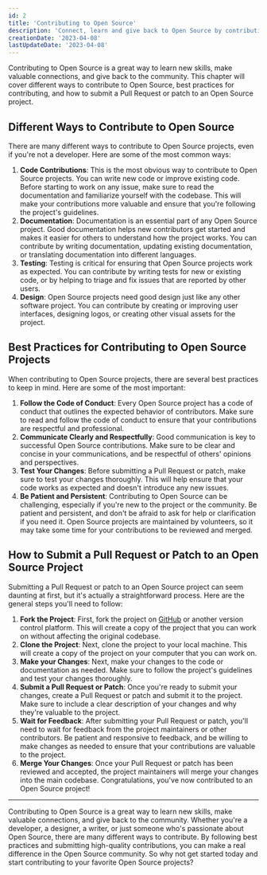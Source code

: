 ```yaml
---
id: 2
title: 'Contributing to Open Source'
description: 'Connect, learn and give back to Open Source by contributing. Learn ways to contribute, best practices, and submitting a Pull Request. Start today!'
creationDate: '2023-04-08'
lastUpdateDate: '2023-04-08'
---
```

<p class="lead">Contributing to Open Source is a great way to learn new skills, make valuable connections, and give back to the community. This chapter will cover different ways to contribute to Open Source, best practices for contributing, and how to submit a Pull Request or patch to an Open Source project.</p>

## Different Ways to Contribute to Open Source

There are many different ways to contribute to Open Source projects, even if you're not a developer. Here are some of the most common ways:

1. <strong>Code Contributions</strong>: This is the most obvious way to contribute to Open Source projects. You can write new code or improve existing code. Before starting to work on any issue, make sure to read the documentation and familiarize yourself with the codebase. This will make your contributions more valuable and ensure that you're following the project's guidelines.
2. <strong>Documentation</strong>: Documentation is an essential part of any Open Source project. Good documentation helps new contributors get started and makes it easier for others to understand how the project works. You can contribute by writing documentation, updating existing documentation, or translating documentation into different languages.
3. <strong>Testing</strong>: Testing is critical for ensuring that Open Source projects work as expected. You can contribute by writing tests for new or existing code, or by helping to triage and fix issues that are reported by other users.
4. <strong>Design</strong>: Open Source projects need good design just like any other software project. You can contribute by creating or improving user interfaces, designing logos, or creating other visual assets for the project.

## Best Practices for Contributing to Open Source Projects

When contributing to Open Source projects, there are several best practices to keep in mind. Here are some of the most important:

1. <strong>Follow the Code of Conduct</strong>: Every Open Source project has a code of conduct that outlines the expected behavior of contributors. Make sure to read and follow the code of conduct to ensure that your contributions are respectful and professional.
2. <strong>Communicate Clearly and Respectfully</strong>: Good communication is key to successful Open Source contributions. Make sure to be clear and concise in your communications, and be respectful of others' opinions and perspectives.
3. <strong>Test Your Changes</strong>: Before submitting a Pull Request or patch, make sure to test your changes thoroughly. This will help ensure that your code works as expected and doesn't introduce any new issues.
4. <strong>Be Patient and Persistent</strong>: Contributing to Open Source can be challenging, especially if you're new to the project or the community. Be patient and persistent, and don't be afraid to ask for help or clarification if you need it. Open Source projects are maintained by volunteers, so it may take some time for your contributions to be reviewed and merged.

## How to Submit a Pull Request or Patch to an Open Source Project

Submitting a Pull Request or patch to an Open Source project can seem daunting at first, but it's actually a straightforward process. Here are the general steps you'll need to follow:

1. <strong>Fork the Project</strong>: First, fork the project on <a href="https://github.com" target="_blank" rel="noopener">GitHub</a> or another version control platform. This will create a copy of the project that you can work on without affecting the original codebase.
2. <strong>Clone the Project</strong>: Next, clone the project to your local machine. This will create a copy of the project on your computer that you can work on.
3. <strong>Make your Changes</strong>: Next, make your changes to the code or documentation as needed. Make sure to follow the project's guidelines and test your changes thoroughly.
4. <strong>Submit a Pull Request or Patch</strong>: Once you're ready to submit your changes, create a Pull Request or patch and submit it to the project. Make sure to include a clear description of your changes and why they're valuable to the project.
5. <strong>Wait for Feedback</strong>: After submitting your Pull Request or patch, you'll need to wait for feedback from the project maintainers or other contributors. Be patient and responsive to feedback, and be willing to make changes as needed to ensure that your contributions are valuable to the project.
6. <strong>Merge Your Changes</strong>: Once your Pull Request or patch has been reviewed and accepted, the project maintainers will merge your changes into the main codebase. Congratulations, you've now contributed to an Open Source project!

<hr/>

<p class="lead">Contributing to Open Source is a great way to learn new skills, make valuable connections, and give back to the community. Whether you're a developer, a designer, a writer, or just someone who's passionate about Open Source, there are many different ways to contribute. By following best practices and submitting high-quality contributions, you can make a real difference in the Open Source community. So why not get started today and start contributing to your favorite Open Source projects?</p>
